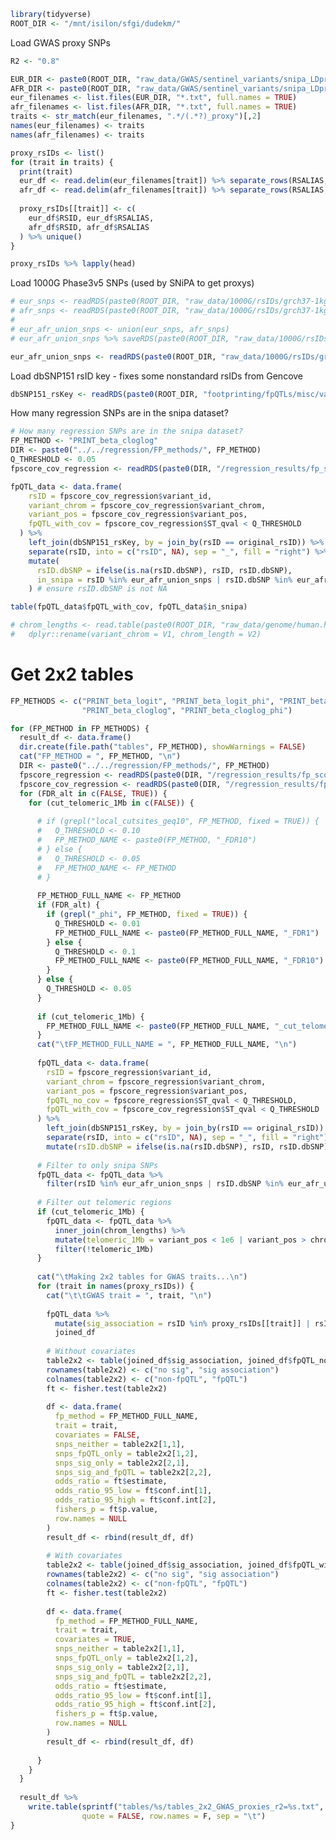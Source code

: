 ```r
library(tidyverse)
ROOT_DIR <- "/mnt/isilon/sfgi/dudekm/"
```

Load GWAS proxy SNPs
```r
R2 <- "0.8"

EUR_DIR <- paste0(ROOT_DIR, "raw_data/GWAS/sentinel_variants/snipa_LDproxies_r2=", R2, "_1000G_Phase3v5/EUR")
AFR_DIR <- paste0(ROOT_DIR, "raw_data/GWAS/sentinel_variants/snipa_LDproxies_r2=", R2, "_1000G_Phase3v5/AFR")
eur_filenames <- list.files(EUR_DIR, "*.txt", full.names = TRUE)
afr_filenames <- list.files(AFR_DIR, "*.txt", full.names = TRUE)
traits <- str_match(eur_filenames, ".*/(.*?)_proxy")[,2]
names(eur_filenames) <- traits
names(afr_filenames) <- traits

proxy_rsIDs <- list()
for (trait in traits) {
  print(trait)
  eur_df <- read.delim(eur_filenames[trait]) %>% separate_rows(RSALIAS, sep = ",")
  afr_df <- read.delim(afr_filenames[trait]) %>% separate_rows(RSALIAS, sep = ",")
  
  proxy_rsIDs[[trait]] <- c(
    eur_df$RSID, eur_df$RSALIAS,
    afr_df$RSID, afr_df$RSALIAS
  ) %>% unique()
}

proxy_rsIDs %>% lapply(head)
```

Load 1000G Phase3v5 SNPs (used by SNiPA to get proxys)
```r
# eur_snps <- readRDS(paste0(ROOT_DIR, "raw_data/1000G/rsIDs/grch37-1kgpp3v5-eur-rsIDs.Rds"))
# afr_snps <- readRDS(paste0(ROOT_DIR, "raw_data/1000G/rsIDs/grch37-1kgpp3v5-afr-rsIDs.Rds"))
# 
# eur_afr_union_snps <- union(eur_snps, afr_snps)
# eur_afr_union_snps %>% saveRDS(paste0(ROOT_DIR, "raw_data/1000G/rsIDs/grch37-1kgpp3v5-eur_afr_union-rsIDs.Rds"))

eur_afr_union_snps <- readRDS(paste0(ROOT_DIR, "raw_data/1000G/rsIDs/grch37-1kgpp3v5-eur_afr_union-rsIDs.Rds"))
```

Load dbSNP151 rsID key - fixes some nonstandard rsIDs from Gencove
```r
dbSNP151_rsKey <- readRDS(paste0(ROOT_DIR, "footprinting/fpQTLs/misc/variant_ids/gencove_vcf_to_dbSNP155_key.Rds"))
```

How many regression SNPs are in the snipa dataset?
```r
# How many regression SNPs are in the snipa dataset?
FP_METHOD <- "PRINT_beta_cloglog"
DIR <- paste0("../../regression/FP_methods/", FP_METHOD)
Q_THRESHOLD <- 0.05
fpscore_cov_regression <- readRDS(paste0(DIR, "/regression_results/fp_score_covariates_genotype_regression.Rds"))

fpQTL_data <- data.frame(
    rsID = fpscore_cov_regression$variant_id,
    variant_chrom = fpscore_cov_regression$variant_chrom,
    variant_pos = fpscore_cov_regression$variant_pos,
    fpQTL_with_cov = fpscore_cov_regression$ST_qval < Q_THRESHOLD
  ) %>%
    left_join(dbSNP151_rsKey, by = join_by(rsID == original_rsID)) %>% # Get dbSNP rsID, which might differ from original rsID
    separate(rsID, into = c("rsID", NA), sep = "_", fill = "right") %>% # "rsXXXXXX_2" --> "rsXXXXXX"
    mutate(
      rsID.dbSNP = ifelse(is.na(rsID.dbSNP), rsID, rsID.dbSNP),
      in_snipa = rsID %in% eur_afr_union_snps | rsID.dbSNP %in% eur_afr_union_snps
    ) # ensure rsID.dbSNP is not NA

table(fpQTL_data$fpQTL_with_cov, fpQTL_data$in_snipa)

```



```r
# chrom_lengths <- read.table(paste0(ROOT_DIR, "raw_data/genome/human.hg38.genome")) %>%
#   dplyr::rename(variant_chrom = V1, chrom_length = V2)
```


# Get 2x2 tables
```r

FP_METHODS <- c("PRINT_beta_logit", "PRINT_beta_logit_phi", "PRINT_beta_probit", "PRINT_beta_probit_phi",
                "PRINT_beta_cloglog", "PRINT_beta_cloglog_phi")

for (FP_METHOD in FP_METHODS) {
  result_df <- data.frame()
  dir.create(file.path("tables", FP_METHOD), showWarnings = FALSE)
  cat("FP_METHOD = ", FP_METHOD, "\n")
  DIR <- paste0("../../regression/FP_methods/", FP_METHOD)
  fpscore_regression <- readRDS(paste0(DIR, "/regression_results/fp_score_genotype_regression.Rds"))
  fpscore_cov_regression <- readRDS(paste0(DIR, "/regression_results/fp_score_covariates_genotype_regression.Rds"))
  for (FDR_alt in c(FALSE, TRUE)) {
    for (cut_telomeric_1Mb in c(FALSE)) {
      
      # if (grepl("local_cutsites_geq10", FP_METHOD, fixed = TRUE)) {
      #   Q_THRESHOLD <- 0.10
      #   FP_METHOD_NAME <- paste0(FP_METHOD, "_FDR10")
      # } else {
      #   Q_THRESHOLD <- 0.05
      #   FP_METHOD_NAME <- FP_METHOD
      # }
      
      FP_METHOD_FULL_NAME <- FP_METHOD
      if (FDR_alt) {
        if (grepl("_phi", FP_METHOD, fixed = TRUE)) {
          Q_THRESHOLD <- 0.01
          FP_METHOD_FULL_NAME <- paste0(FP_METHOD_FULL_NAME, "_FDR1")
        } else {
          Q_THRESHOLD <- 0.1
          FP_METHOD_FULL_NAME <- paste0(FP_METHOD_FULL_NAME, "_FDR10")
        }
      } else {
        Q_THRESHOLD <- 0.05
      }
      
      if (cut_telomeric_1Mb) {
        FP_METHOD_FULL_NAME <- paste0(FP_METHOD_FULL_NAME, "_cut_telomeric_1Mb")
      }
      cat("\tFP_METHOD_FULL_NAME = ", FP_METHOD_FULL_NAME, "\n")
      
      fpQTL_data <- data.frame(
        rsID = fpscore_regression$variant_id,
        variant_chrom = fpscore_regression$variant_chrom,
        variant_pos = fpscore_regression$variant_pos,
        fpQTL_no_cov = fpscore_regression$ST_qval < Q_THRESHOLD,
        fpQTL_with_cov = fpscore_cov_regression$ST_qval < Q_THRESHOLD
      ) %>%
        left_join(dbSNP151_rsKey, by = join_by(rsID == original_rsID)) %>% # Get dbSNP rsID, which might differ from original rsID
        separate(rsID, into = c("rsID", NA), sep = "_", fill = "right") %>% # "rsXXXXXX_2" --> "rsXXXXXX"
        mutate(rsID.dbSNP = ifelse(is.na(rsID.dbSNP), rsID, rsID.dbSNP)) # ensure rsID.dbSNP is not NA
      
      # Filter to only snipa SNPs
      fpQTL_data <- fpQTL_data %>%
        filter(rsID %in% eur_afr_union_snps | rsID.dbSNP %in% eur_afr_union_snps) 
      
      # Filter out telomeric regions
      if (cut_telomeric_1Mb) {
        fpQTL_data <- fpQTL_data %>%
          inner_join(chrom_lengths) %>%
          mutate(telomeric_1Mb = variant_pos < 1e6 | variant_pos > chrom_length - 1e6) %>%
          filter(!telomeric_1Mb)
      } 
      
      cat("\tMaking 2x2 tables for GWAS traits...\n")
      for (trait in names(proxy_rsIDs)) {
        cat("\t\tGWAS trait = ", trait, "\n")
        
        fpQTL_data %>%
          mutate(sig_association = rsID %in% proxy_rsIDs[[trait]] | rsID.dbSNP %in% proxy_rsIDs[[trait]]) ->
          joined_df
        
        # Without covariates
        table2x2 <- table(joined_df$sig_association, joined_df$fpQTL_no_cov)
        rownames(table2x2) <- c("no sig", "sig association")
        colnames(table2x2) <- c("non-fpQTL", "fpQTL")
        ft <- fisher.test(table2x2)
      
        df <- data.frame(
          fp_method = FP_METHOD_FULL_NAME,
          trait = trait,
          covariates = FALSE,
          snps_neither = table2x2[1,1],
          snps_fpQTL_only = table2x2[1,2],
          snps_sig_only = table2x2[2,1],
          snps_sig_and_fpQTL = table2x2[2,2],
          odds_ratio = ft$estimate,
          odds_ratio_95_low = ft$conf.int[1],
          odds_ratio_95_high = ft$conf.int[2],
          fishers_p = ft$p.value,
          row.names = NULL
        )
        result_df <- rbind(result_df, df)
      
        # With covariates
        table2x2 <- table(joined_df$sig_association, joined_df$fpQTL_with_cov)
        rownames(table2x2) <- c("no sig", "sig association")
        colnames(table2x2) <- c("non-fpQTL", "fpQTL")
        ft <- fisher.test(table2x2)
      
        df <- data.frame(
          fp_method = FP_METHOD_FULL_NAME,
          trait = trait,
          covariates = TRUE,
          snps_neither = table2x2[1,1],
          snps_fpQTL_only = table2x2[1,2],
          snps_sig_only = table2x2[2,1],
          snps_sig_and_fpQTL = table2x2[2,2],
          odds_ratio = ft$estimate,
          odds_ratio_95_low = ft$conf.int[1],
          odds_ratio_95_high = ft$conf.int[2],
          fishers_p = ft$p.value,
          row.names = NULL
        )
        result_df <- rbind(result_df, df)
        
      }
    }
  }
  
  result_df %>%
    write.table(sprintf("tables/%s/tables_2x2_GWAS_proxies_r2=%s.txt", FP_METHOD, R2),
                quote = FALSE, row.names = F, sep = "\t")
}

```


